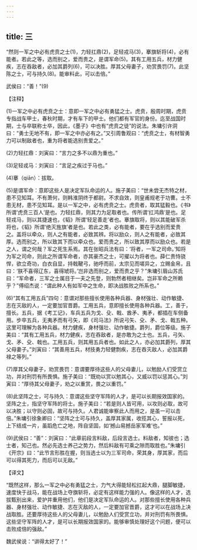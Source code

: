```yaml
---
---
---
```

title: 三
---




“然则一军之中必有虎贲之士(1)，力轻扛鼎(2)，足轻戎马(3)，搴旗斩将(4)，必有能者。若此之等，选而别之，爱而贵之，是谓军命(5)。其有工用五兵，材力健疾，志在吞敌者，必加其爵列(6)，可以决胜。厚其父母妻子，劝赏畏罚(7)。此坚陈之士，可与持久(8)。能审料此，可以击倍。”

武侯曰：“善！”(9)

【注释】

(1)一军之中必有虎贲之士：意即一军之中必有勇猛之士。虎贲，殷周时期，虎贲专指战车甲士，春秋时期，才有车下的甲士。他们都有军官的身份。迄至战国时期，士与卒联称士卒，因此，《墨子》中也有“虎贲之徒”的说法。朱墉引许洞曰：“勇士无地不有，即一军之中亦必有之。”又引周鲁观曰：“虎贲之士，有材智勇力可以制敌者也，重为将者能选别贵爱之。”

(2)力轻扛鼎：刘寅曰：“言力之多不以鼎为重也。”

(3)足轻戎马：刘寅曰：“言足之疾过于马也。”

(4)搴（qiān）：拔取。

(5)是谓军命：意即这些人是决定军队命运的人。施子美曰：“世未尝无杰特之材，患不见知耳。不有萧何，则韩淮阴终于都尉。不求自效，则皇甫规老于功曹。士不患无材，患不见知耳。是以一军之中，必有虎贲之士。虎贲者，取其猛毅也。《书》所谓‘虎贲三百人’是也。力轻扛鼎，则其力为足取者也。传所谓‘扛鸿鼎’是也。足轻戎马，则以其捷速也，《韬》所谓‘轻足善走’者也。搴旗取将，则以其能破军杀将也，《韬》所谓‘绝灭旌旗’者是也。若此之类，必有能者，要在乎选别而爱贵之。盖将以牵众，则人之有能者，必致其辨。将以励众，则人之有能者，必致其厚。选而别之，所以致其下而以牵众也。爱而贵之，所以致其厚而以励众也。若是之人，谓之何哉？军之死生系焉。其在张昭兵法有曰：‘将者，一军之司命。’知将为军之司命，则此之所谓军命者，亦其豪杰之士，可擢以为将者也。薛仁贵恃骁悍，欲立奇功，白衣自显，持戟鞬弓，驰呼而前，太宗见而嗟异之，立赐金帛，且曰：‘朕不喜得辽东，喜得虓将。’岂非选而别之，爱而贵之乎？”朱墉引眉山苏氏曰：“军命者，三军之士属目于一夫之先登，则勃然者相继矣。岂非军命之所赖乎？”傅绍杰说：“谓此种人有如军中之生命，即决战胜败之所系也。”

(6)“其有工用五兵”四句：意谓对那些擅长使用各种兵器、身材强壮、动作敏捷、志在灭敌的人，一定要加官晋爵。工用五兵，意即擅长使用各种兵器。工，善于，擅长。五兵，据《考工记》，车兵五兵为戈、殳、戟、酋矛、夷矛，都插在车侧备用。步卒五兵，无夷矛而有弓矢，即《司马法》所说弓矢、殳、矛、戈、戟五种。这里可理解为各种兵器。材力健疾，身材强壮、动作敏捷。爵列，爵位等级。施子美曰：“其有工用五兵，材力健疾，志在吞敌者，是亦敢为之士也。五兵，弓矢、戈、矛、殳、戟也。工用五兵，则其用五兵者也。如此之人，亦必加其爵列，厚其父母妻子。”刘寅曰：“其善用五兵，材技勇力轻健剽疾，志在吞灭敌人，必加其爵禄之等列。”

(7)厚其父母妻子，劝赏畏罚：意谓要厚待这些人的父母妻儿，以勉励人们受赏立功，并对刑罚有所畏惧。施子美曰：“既劝以赏以勉其心，又威以罚以惩其心。”刘寅曰：“厚待其父母妻子，劝之以重赏，畏之以重罚。”

(8)此坚阵之士，可与持久：意谓这些坚守军阵的人才，是可以长期报效国家的。坚阵之士，指坚守军阵的将士。施子美曰：“若是则人皆可用，以攻则必取，故可以决胜；以守则必固，故可与持久。人君诚能审察此人而用之，是虽一可以击倍。”朱墉引徐象卿曰：“坚阵之士可与持久，盖厚其家属，收揽其心，誓报以死，上下结成一片，虽蹈危亡之地，阵自坚固，如‘撼山易撼岳家军难’也。”

(9)武侯曰：“善”：刘寅曰：“此章前段言料敌，后段言选士。料敌者，知彼也；选士者，知己也。然必先选士养己之势力，然后料敌有可乘之隙而取胜也。”朱墉引《开宗》曰：“此节言形胜在握，则当选士以为三军司命，荣其身，厚其家，而后可以得其死力，而后可以无敌。”

【译文】

“既然这样，那么一军之中必有勇猛之士，力气大得能轻松扛起大鼎，腿脚敏捷，速度快于战马，能在战场上夺旗斩将，必定有这样能力强的人。像这样的人才，选拔甄别出来，爱护并重用他们，他们是决定军队命运的人。对那些擅长使用各种兵器、身材强壮、动作敏捷、志在灭敌的人，一定要加官晋爵，这才可以在战场上决战取胜。还要厚待这些人的父母妻儿，以勉励人们受赏立功，并对刑罚有所畏惧。这些坚守军阵的人才，是可以长期报效国家的。能够审慎处理好这个问题，便可以击败成倍的强敌。”

魏武侯说：“讲得太好了！”
